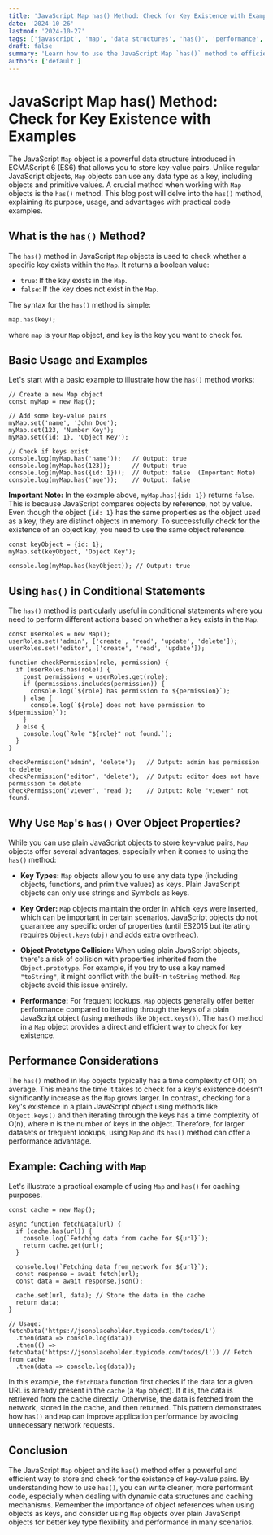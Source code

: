 ```yaml
---
title: 'JavaScript Map has() Method: Check for Key Existence with Examples'
date: '2024-10-26'
lastmod: '2024-10-27'
tags: ['javascript', 'map', 'data structures', 'has()', 'performance', 'es6']
draft: false
summary: 'Learn how to use the JavaScript Map `has()` method to efficiently check if a specific key exists within a Map object. Explore practical examples and understand its benefits over alternative approaches.'
authors: ['default']
---
```


# JavaScript Map has() Method: Check for Key Existence with Examples

The JavaScript `Map` object is a powerful data structure introduced in ECMAScript 6 (ES6) that allows you to store key-value pairs. Unlike regular JavaScript objects, `Map` objects can use any data type as a key, including objects and primitive values. A crucial method when working with `Map` objects is the `has()` method. This blog post will delve into the `has()` method, explaining its purpose, usage, and advantages with practical code examples.

## What is the `has()` Method?

The `has()` method in JavaScript `Map` objects is used to check whether a specific key exists within the `Map`. It returns a boolean value:

- `true`: If the key exists in the `Map`.
- `false`: If the key does not exist in the `Map`.

The syntax for the `has()` method is simple:

```plaintext
map.has(key);
```

where `map` is your `Map` object, and `key` is the key you want to check for.

## Basic Usage and Examples

Let's start with a basic example to illustrate how the `has()` method works:

```plaintext
// Create a new Map object
const myMap = new Map();

// Add some key-value pairs
myMap.set('name', 'John Doe');
myMap.set(123, 'Number Key');
myMap.set({id: 1}, 'Object Key');

// Check if keys exist
console.log(myMap.has('name'));   // Output: true
console.log(myMap.has(123));      // Output: true
console.log(myMap.has({id: 1}));  // Output: false  (Important Note)
console.log(myMap.has('age'));    // Output: false

```

**Important Note:** In the example above, `myMap.has({id: 1})` returns `false`. This is because JavaScript compares objects by reference, not by value. Even though the object `{id: 1}` has the same properties as the object used as a key, they are distinct objects in memory. To successfully check for the existence of an object key, you need to use the same object reference.

```plaintext
const keyObject = {id: 1};
myMap.set(keyObject, 'Object Key');

console.log(myMap.has(keyObject)); // Output: true
```

## Using `has()` in Conditional Statements

The `has()` method is particularly useful in conditional statements where you need to perform different actions based on whether a key exists in the `Map`.

```plaintext
const userRoles = new Map();
userRoles.set('admin', ['create', 'read', 'update', 'delete']);
userRoles.set('editor', ['create', 'read', 'update']);

function checkPermission(role, permission) {
  if (userRoles.has(role)) {
    const permissions = userRoles.get(role);
    if (permissions.includes(permission)) {
      console.log(`${role} has permission to ${permission}`);
    } else {
      console.log(`${role} does not have permission to ${permission}`);
    }
  } else {
    console.log(`Role "${role}" not found.`);
  }
}

checkPermission('admin', 'delete');   // Output: admin has permission to delete
checkPermission('editor', 'delete');  // Output: editor does not have permission to delete
checkPermission('viewer', 'read');    // Output: Role "viewer" not found.
```

## Why Use `Map`'s `has()` Over Object Properties?

While you can use plain JavaScript objects to store key-value pairs, `Map` objects offer several advantages, especially when it comes to using the `has()` method:

- **Key Types:** `Map` objects allow you to use any data type (including objects, functions, and primitive values) as keys. Plain JavaScript objects can only use strings and Symbols as keys.

- **Key Order:** `Map` objects maintain the order in which keys were inserted, which can be important in certain scenarios. JavaScript objects do not guarantee any specific order of properties (until ES2015 but iterating requires `Object.keys(obj)` and adds extra overhead).

- **Object Prototype Collision:** When using plain JavaScript objects, there's a risk of collision with properties inherited from the `Object.prototype`. For example, if you try to use a key named `"toString"`, it might conflict with the built-in `toString` method. `Map` objects avoid this issue entirely.

- **Performance:** For frequent lookups, `Map` objects generally offer better performance compared to iterating through the keys of a plain JavaScript object (using methods like `Object.keys()`). The `has()` method in a `Map` object provides a direct and efficient way to check for key existence.

## Performance Considerations

The `has()` method in `Map` objects typically has a time complexity of O(1) on average. This means the time it takes to check for a key's existence doesn't significantly increase as the `Map` grows larger. In contrast, checking for a key's existence in a plain JavaScript object using methods like `Object.keys()` and then iterating through the keys has a time complexity of O(n), where n is the number of keys in the object. Therefore, for larger datasets or frequent lookups, using `Map` and its `has()` method can offer a performance advantage.

## Example: Caching with `Map`

Let's illustrate a practical example of using `Map` and `has()` for caching purposes.

```plaintext
const cache = new Map();

async function fetchData(url) {
  if (cache.has(url)) {
    console.log(`Fetching data from cache for ${url}`);
    return cache.get(url);
  }

  console.log(`Fetching data from network for ${url}`);
  const response = await fetch(url);
  const data = await response.json();

  cache.set(url, data); // Store the data in the cache
  return data;
}

// Usage:
fetchData('https://jsonplaceholder.typicode.com/todos/1')
  .then(data => console.log(data))
  .then(() => fetchData('https://jsonplaceholder.typicode.com/todos/1')) // Fetch from cache
  .then(data => console.log(data));
```

In this example, the `fetchData` function first checks if the data for a given URL is already present in the `cache` (a `Map` object). If it is, the data is retrieved from the cache directly. Otherwise, the data is fetched from the network, stored in the cache, and then returned. This pattern demonstrates how `has()` and `Map` can improve application performance by avoiding unnecessary network requests.

## Conclusion

The JavaScript `Map` object and its `has()` method offer a powerful and efficient way to store and check for the existence of key-value pairs. By understanding how to use `has()`, you can write cleaner, more performant code, especially when dealing with dynamic data structures and caching mechanisms. Remember the importance of object references when using objects as keys, and consider using `Map` objects over plain JavaScript objects for better key type flexibility and performance in many scenarios.

